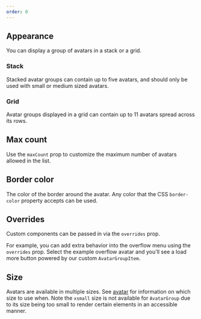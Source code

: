 ```yaml
---
order: 0
---
```



## Appearance

You can display a group of avatars in a stack or a grid.

### Stack

Stacked avatar groups can contain up to five avatars, and should only be used with small or medium
sized avatars.

<Example Component={AvatarGroupStack} packageName="@atlaskit/avatar-group" />

### Grid

Avatar groups displayed in a grid can contain up to 11 avatars spread across its rows.

<Example Component={AvatarGroupGrid} packageName="@atlaskit/avatar-group" />

## Max count

Use the `maxCount` prop to customize the maximum number of avatars allowed in the list.

<Example Component={AvatarGroupMaxCount} packageName="@atlaskit/avatar-group" />

## Border color

The color of the border around the avatar. Any color that the CSS `border-color` property accepts
can be used.

<Example Component={AvatarGroupBorderColor} packageName="@atlaskit/avatar-group" />

## Overrides

Custom components can be passed in via the `overrides` prop.

For example, you can add extra behavior into the overflow menu using the `overrides` prop. Select
the example overflow avatar and you'll see a load more button powered by our custom
`AvatarGroupItem`.

<Example highlight="33-50" Component={AvatarGroupOverrides} packageName="@atlaskit/avatar-group" />

## Size

Avatars are available in multiple sizes. See [avatar](/components/avatar) for information on which
size to use when. Note the `xsmall` size is not available for `AvatarGroup` due to its size being
too small to render certain elements in an accessible manner.

<Example Component={AvatarGroupSize} packageName="@atlaskit/avatar-group" />
